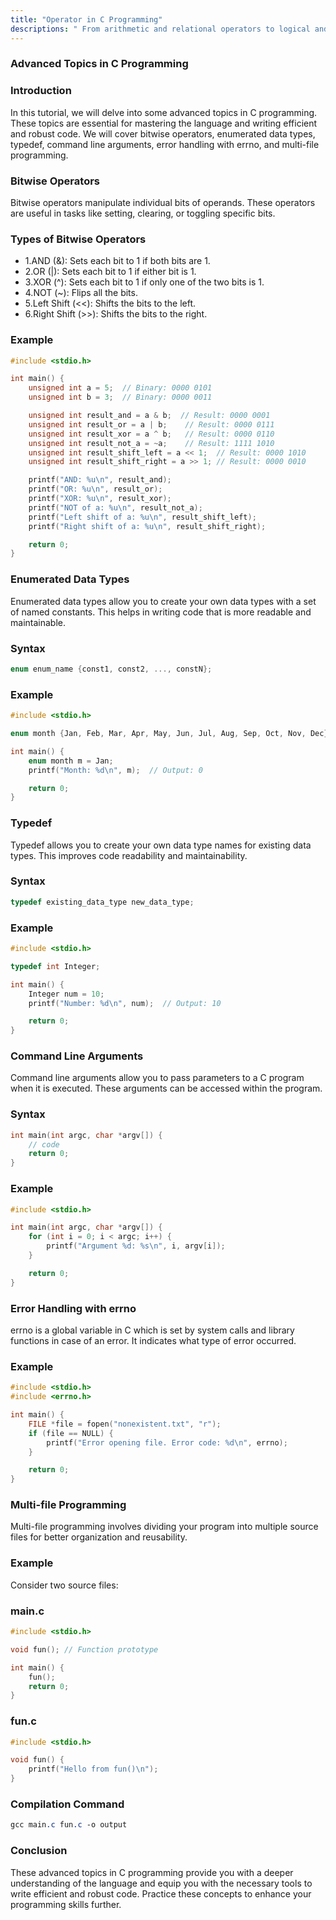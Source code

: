 ```yaml
---
title: "Operator in C Programming"
descriptions: " From arithmetic and relational operators to logical and bitwise operators, understand how each operator works and how to use them effectively in your code."
---
```

### Advanced Topics in C Programming
### Introduction
In this tutorial, we will delve into some advanced topics in C programming. These topics are essential for mastering the language and writing efficient and robust code. We will cover bitwise operators, enumerated data types, typedef, command line arguments, error handling with errno, and multi-file programming.

### Bitwise Operators
Bitwise operators manipulate individual bits of operands. These operators are useful in tasks like setting, clearing, or toggling specific bits.

### Types of Bitwise Operators
- 1.AND (&): Sets each bit to 1 if both bits are 1.
- 2.OR (|): Sets each bit to 1 if either bit is 1.
- 3.XOR (^): Sets each bit to 1 if only one of the two bits is 1.
- 4.NOT (~): Flips all the bits.
- 5.Left Shift (<<): Shifts the bits to the left.
- 6.Right Shift (>>): Shifts the bits to the right.
### Example
```c
#include <stdio.h>

int main() {
    unsigned int a = 5;  // Binary: 0000 0101
    unsigned int b = 3;  // Binary: 0000 0011

    unsigned int result_and = a & b;  // Result: 0000 0001
    unsigned int result_or = a | b;    // Result: 0000 0111
    unsigned int result_xor = a ^ b;   // Result: 0000 0110
    unsigned int result_not_a = ~a;    // Result: 1111 1010
    unsigned int result_shift_left = a << 1;  // Result: 0000 1010
    unsigned int result_shift_right = a >> 1; // Result: 0000 0010

    printf("AND: %u\n", result_and);
    printf("OR: %u\n", result_or);
    printf("XOR: %u\n", result_xor);
    printf("NOT of a: %u\n", result_not_a);
    printf("Left shift of a: %u\n", result_shift_left);
    printf("Right shift of a: %u\n", result_shift_right);

    return 0;
}
```
### Enumerated Data Types
Enumerated data types allow you to create your own data types with a set of named constants. This helps in writing code that is more readable and maintainable.

### Syntax
```c
enum enum_name {const1, const2, ..., constN};
```
### Example
```c
#include <stdio.h>

enum month {Jan, Feb, Mar, Apr, May, Jun, Jul, Aug, Sep, Oct, Nov, Dec};

int main() {
    enum month m = Jan;
    printf("Month: %d\n", m);  // Output: 0

    return 0;
}
```
### Typedef
Typedef allows you to create your own data type names for existing data types. This improves code readability and maintainability.

### Syntax
```c
typedef existing_data_type new_data_type;
```
### Example
```c
#include <stdio.h>

typedef int Integer;

int main() {
    Integer num = 10;
    printf("Number: %d\n", num);  // Output: 10

    return 0;
}
```
### Command Line Arguments
Command line arguments allow you to pass parameters to a C program when it is executed. These arguments can be accessed within the program.

### Syntax
```c
int main(int argc, char *argv[]) {
    // code
    return 0;
}
```
### Example
```c
#include <stdio.h>

int main(int argc, char *argv[]) {
    for (int i = 0; i < argc; i++) {
        printf("Argument %d: %s\n", i, argv[i]);
    }

    return 0;
}
```
### Error Handling with errno
errno is a global variable in C which is set by system calls and library functions in case of an error. It indicates what type of error occurred.

### Example
```c
#include <stdio.h>
#include <errno.h>

int main() {
    FILE *file = fopen("nonexistent.txt", "r");
    if (file == NULL) {
        printf("Error opening file. Error code: %d\n", errno);
    }

    return 0;
}
```
### Multi-file Programming
Multi-file programming involves dividing your program into multiple source files for better organization and reusability.

### Example
Consider two source files:

### main.c

```c
#include <stdio.h>

void fun(); // Function prototype

int main() {
    fun();
    return 0;
}
```
### fun.c
```c
#include <stdio.h>

void fun() {
    printf("Hello from fun()\n");
}
```
### Compilation Command

```css
gcc main.c fun.c -o output
```
### Conclusion
These advanced topics in C programming provide you with a deeper understanding of the language and equip you with the necessary tools to write efficient and robust code. Practice these concepts to enhance your programming skills further.
